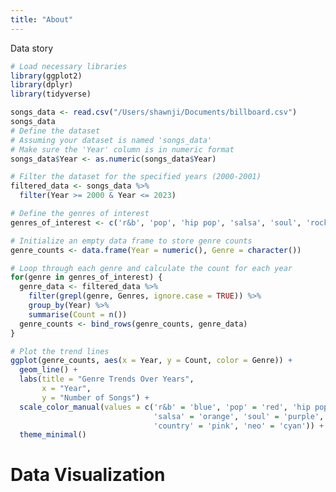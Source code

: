 ```yaml
---
title: "About"
---
```


Data story

```r
# Load necessary libraries
library(ggplot2)
library(dplyr)
library(tidyverse)

songs_data <- read.csv("/Users/shawnji/Documents/billboard.csv")
songs_data
# Define the dataset
# Assuming your dataset is named 'songs_data'
# Make sure the 'Year' column is in numeric format
songs_data$Year <- as.numeric(songs_data$Year)

# Filter the dataset for the specified years (2000-2001)
filtered_data <- songs_data %>%
  filter(Year >= 2000 & Year <= 2023)

# Define the genres of interest
genres_of_interest <- c('r&b', 'pop', 'hip pop', 'salsa', 'soul', 'rock', 'country', 'neo')

# Initialize an empty data frame to store genre counts
genre_counts <- data.frame(Year = numeric(), Genre = character())

# Loop through each genre and calculate the count for each year
for(genre in genres_of_interest) {
  genre_data <- filtered_data %>%
    filter(grepl(genre, Genres, ignore.case = TRUE)) %>%
    group_by(Year) %>%
    summarise(Count = n())
  genre_counts <- bind_rows(genre_counts, genre_data)
}

# Plot the trend lines
ggplot(genre_counts, aes(x = Year, y = Count, color = Genre)) +
  geom_line() +
  labs(title = "Genre Trends Over Years",
       x = "Year",
       y = "Number of Songs") +
  scale_color_manual(values = c('r&b' = 'blue', 'pop' = 'red', 'hip pop' = 'green', 
                                'salsa' = 'orange', 'soul' = 'purple', 'rock' = 'brown',
                                'country' = 'pink', 'neo' = 'cyan')) +
  theme_minimal()
```

# Data Visualization

```r

```
